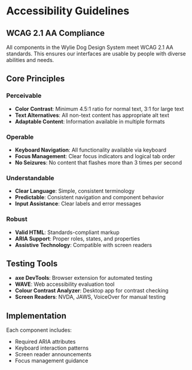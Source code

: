 
<Meta title="Foundations/Accessibility" />

# Accessibility Guidelines

## WCAG 2.1 AA Compliance

All components in the Wylie Dog Design System meet WCAG 2.1 AA standards. This ensures our interfaces are usable by people with diverse abilities and needs.

## Core Principles

### Perceivable
- **Color Contrast**: Minimum 4.5:1 ratio for normal text, 3:1 for large text
- **Text Alternatives**: All non-text content has appropriate alt text
- **Adaptable Content**: Information available in multiple formats

### Operable  
- **Keyboard Navigation**: All functionality available via keyboard
- **Focus Management**: Clear focus indicators and logical tab order
- **No Seizures**: No content that flashes more than 3 times per second

### Understandable
- **Clear Language**: Simple, consistent terminology
- **Predictable**: Consistent navigation and component behavior
- **Input Assistance**: Clear labels and error messages

### Robust
- **Valid HTML**: Standards-compliant markup
- **ARIA Support**: Proper roles, states, and properties
- **Assistive Technology**: Compatible with screen readers

## Testing Tools

- **axe DevTools**: Browser extension for automated testing
- **WAVE**: Web accessibility evaluation tool
- **Colour Contrast Analyzer**: Desktop app for contrast checking
- **Screen Readers**: NVDA, JAWS, VoiceOver for manual testing

## Implementation

Each component includes:
- Required ARIA attributes
- Keyboard interaction patterns
- Screen reader announcements
- Focus management guidance